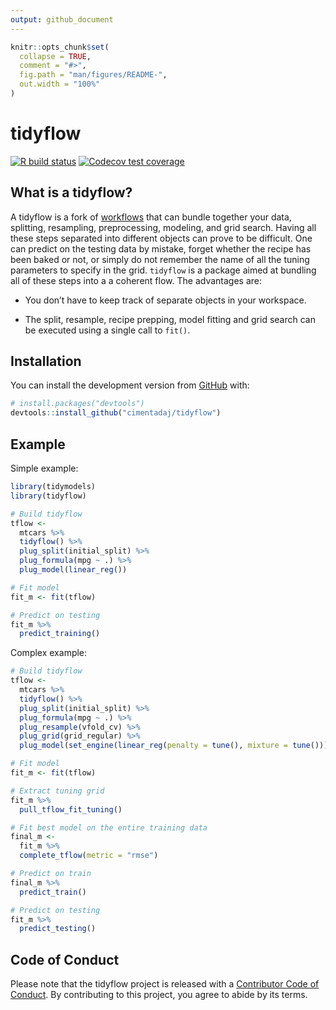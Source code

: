 ```yaml
---
output: github_document
---
```


<!-- README.md is generated from README.Rmd. Please edit that file -->

```r
knitr::opts_chunk$set(
  collapse = TRUE,
  comment = "#>",
  fig.path = "man/figures/README-",
  out.width = "100%"
)
```

# tidyflow

<!-- badges: start -->
[![R build status](https://github.com/cimentadaj/tidyflow/workflows/R-CMD-check/badge.svg)](https://github.com/cimentadaj/tidyflow/actions)
[![Codecov test coverage](https://codecov.io/gh/cimentadaj/tidyflow/branch/master/graph/badge.svg)](https://codecov.io/gh/cimentadaj/tidyflow?branch=master)
<!-- badges: end -->

## What is a tidyflow? 

A tidyflow is a fork of [workflows](https://workflows.tidymodels.org/) that can bundle together your data, splitting, resampling, preprocessing, modeling, and grid search. Having all these steps separated into different objects can prove to be difficult. One can predict on the testing data by mistake, forget whether the recipe has been baked or not, or simply do not remember the name of all the tuning parameters to specify in the grid. `tidyflow` is a package aimed at bundling all of these steps into a a coherent flow. The advantages are:

 * You don't have to keep track of separate objects in your workspace.

 * The split, resample, recipe prepping, model fitting and grid search can be executed using a single call to `fit()`.
 
## Installation

You can install the development version from [GitHub](https://github.com/) with:

```r
# install.packages("devtools")
devtools::install_github("cimentadaj/tidyflow")
```
 
## Example

Simple example:

```r
library(tidymodels)
library(tidyflow)

# Build tidyflow
tflow <-
  mtcars %>%
  tidyflow() %>%
  plug_split(initial_split) %>%
  plug_formula(mpg ~ .) %>%
  plug_model(linear_reg())

# Fit model
fit_m <- fit(tflow)

# Predict on testing
fit_m %>%
  predict_training()
```

Complex example:

```r
# Build tidyflow
tflow <-
  mtcars %>%
  tidyflow() %>%
  plug_split(initial_split) %>%
  plug_formula(mpg ~ .) %>%
  plug_resample(vfold_cv) %>%
  plug_grid(grid_regular) %>% 
  plug_model(set_engine(linear_reg(penalty = tune(), mixture = tune())), "glmnet")

# Fit model
fit_m <- fit(tflow)

# Extract tuning grid
fit_m %>%
  pull_tflow_fit_tuning()

# Fit best model on the entire training data
final_m <-
  fit_m %>%
  complete_tflow(metric = "rmse")

# Predict on train
final_m %>%
  predict_train()

# Predict on testing
fit_m %>%
  predict_testing()
```


## Code of Conduct

Please note that the tidyflow project is released with a [Contributor Code of Conduct](https://contributor-covenant.org/version/2/0/CODE_OF_CONDUCT.html). By contributing to this project, you agree to abide by its terms.
